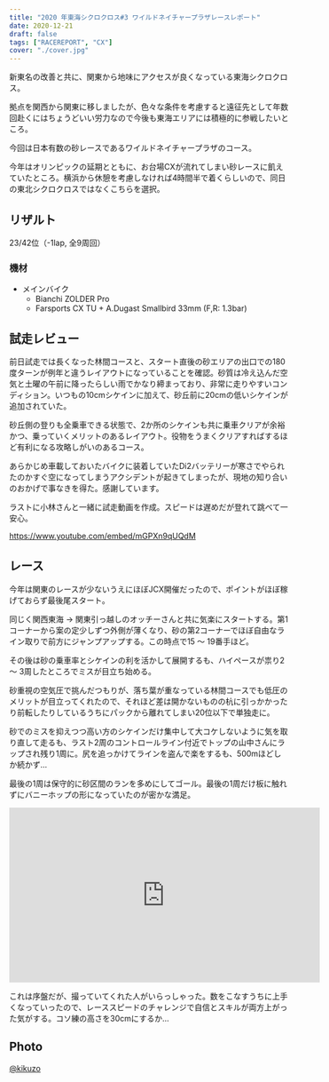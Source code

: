 ```yaml
---
title: "2020 年東海シクロクロス#3 ワイルドネイチャープラザレースレポート"
date: 2020-12-21
draft: false
tags: ["RACEREPORT", "CX"]
cover: "./cover.jpg"
---
```


新東名の改善と共に、関東から地味にアクセスが良くなっている東海シクロクロス。

拠点を関西から関東に移しましたが、色々な条件を考慮すると遠征先として年数回赴くにはちょうどいい労力なので今後も東海エリアには積極的に参戦したいところ。

今回は日本有数の砂レースであるワイルドネイチャープラザのコース。

今年はオリンピックの延期とともに、お台場CXが流れてしまい砂レースに飢えていたところ。横浜から休憩を考慮しなければ4時間半で着くらしいので、同日の東北シクロクロスではなくこちらを選択。

## リザルト

23/42位（-1lap, 全9周回）

### 機材

- メインバイク
  - Bianchi ZOLDER Pro
  - Farsports CX TU + A.Dugast Smallbird 33mm (F,R: 1.3bar)

## 試走レビュー

前日試走では長くなった林間コースと、スタート直後の砂エリアの出口での180度ターンが例年と違うレイアウトになっていることを確認。砂質は冷え込んだ空気と土曜の午前に降ったらしい雨でかなり締まっており、非常に走りやすいコンディション。いつもの10cmシケインに加えて、砂丘前に20cmの低いシケインが追加されていた。

砂丘側の登りも全乗車できる状態で、2か所のシケインも共に乗車クリアが余裕かつ、乗っていくメリットのあるレイアウト。役物をうまくクリアすればするほど有利になる攻略しがいのあるコース。

あらかじめ車載しておいたバイクに装着していたDi2バッテリーが寒さでやられたのかすぐ空になってしまうアクシデントが起きてしまったが、現地の知り合いのおかげで事なきを得た。感謝しています。

ラストに小林さんと一緒に試走動画を作成。スピードは遅めだが登れて跳べて一安心。

https://www.youtube.com/embed/mGPXn9qUQdM

## レース

今年は関東のレースが少ないうえにほぼJCX開催だったので、ポイントがほぼ稼げておらず最後尾スタート。

同じく関西東海 → 関東引っ越しのオッチーさんと共に気楽にスタートする。第1コーナーから案の定少しずつ外側が薄くなり、砂の第2コーナーでほぼ自由なライン取りで前方にジャンプアップする。この時点で15 ～ 19番手ほど。

その後は砂の乗車率とシケインの利を活かして展開するも、ハイペースが祟り2 ～ 3周したところでミスが目立ち始める。

砂重視の空気圧で挑んだつもりが、落ち葉が重なっている林間コースでも低圧のメリットが目立ってくれたので、それほど差は開かないものの杭に引っかかったり前転したりしているうちにパックから離れてしまい20位以下で単独走に。

砂でのミスを抑えつつ高い方のシケインだけ集中して大コケしないように気を取り直して走るも、ラスト2周のコントロールライン付近でトップの山中さんにラップされ残り1周に。尻を追っかけてラインを盗んで楽をするも、500mほどしか続かず…

最後の1周は保守的に砂区間のランを多めにしてゴール。最後の1周だけ板に触れずにバニーホップの形になっていたのが密かな満足。

<iframe width="560" height="315" src="https://www.youtube.com/embed/BCipQMhY_Kk?t=1059" title="YouTube video player" frameborder="0" allow="accelerometer; autoplay; clipboard-write; encrypted-media; gyroscope; picture-in-picture" allowfullscreen></iframe>

これは序盤だが、撮っていてくれた人がいらっしゃった。数をこなすうちに上手くなっていったので、レーススピードのチャレンジで自信とスキルが両方上がった気がする。コソ練の高さを30cmにするか…

## Photo

[@kikuzo](https://twitter.com/ratsCRZ)
